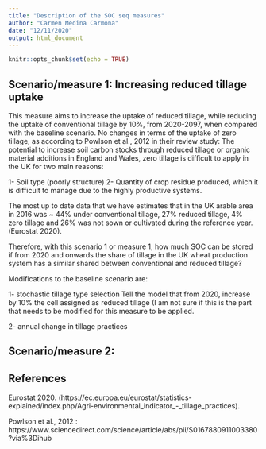 ```yaml
---
title: "Description of the SOC seq measures"
author: "Carmen Medina Carmona"
date: "12/11/2020"
output: html_document
---
```


```r
knitr::opts_chunk$set(echo = TRUE)
```

## Scenario/measure 1: Increasing reduced tillage uptake

This measure aims to increase the uptake of reduced tillage, while reducing the uptake of conventional tillage by 10%, from 2020-2097, when compared with the baseline scenario. No changes in terms of the uptake of zero tillage, as according to Powlson et al., 2012 in their review study: The potential to increase soil carbon stocks through reduced tillage or organic material additions in England and Wales, zero tillage is difficult to apply in the UK for two main reasons:

  1- Soil type (poorly structure)
  2- Quantity of crop residue produced, which it is difficult to manage due to the highly productive systems.
  
The most up to date data that we have estimates that in the UK arable area in 2016 was ~ 44% under conventional tillage, 27% reduced tillage, 4% zero tillage and 26% was not sown or cultivated during the reference year. (Eurostat 2020).

Therefore, with this scenario 1 or measure 1, how much SOC can be stored if from 2020 and onwards the share of tillage in the UK wheat production system has a similar shared between conventional and reduced tillage?

Modifications to the baseline scenario are:

  1- stochastic tillage type selection
  Tell the model that from 2020, increase by 10% the cell assigned as reduced tillage (I am not sure if this is the part that needs to be modified for this measure to be applied.
  
  2- annual change in tillage practices
  


## Scenario/measure 2: 
  
  

## References

Eurostat 2020. (https://ec.europa.eu/eurostat/statistics-explained/index.php/Agri-environmental_indicator_-_tillage_practices).

Powlson et al., 2012 : https://www.sciencedirect.com/science/article/abs/pii/S0167880911003380?via%3Dihub

